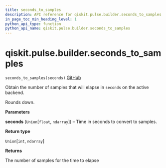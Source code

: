 ```yaml
---
title: seconds_to_samples
description: API reference for qiskit.pulse.builder.seconds_to_samples
in_page_toc_min_heading_level: 1
python_api_type: function
python_api_name: qiskit.pulse.builder.seconds_to_samples
---
```


<span id="qiskit-pulse-builder-seconds-to-samples" />

# qiskit.pulse.builder.seconds\_to\_samples

<span id="qiskit.pulse.builder.seconds_to_samples" />

`seconds_to_samples(seconds)` [GitHub](https://github.com/qiskit/qiskit/tree/stable/0.16/qiskit/pulse/builder.py "view source code")

Obtain the number of samples that will elapse in `seconds` on the active backend.

Rounds down.

**Parameters**

**seconds** (`Union`\[`float`, `ndarray`]) – Time in seconds to convert to samples.

**Return type**

`Union`\[`int`, `ndarray`]

**Returns**

The number of samples for the time to elapse

